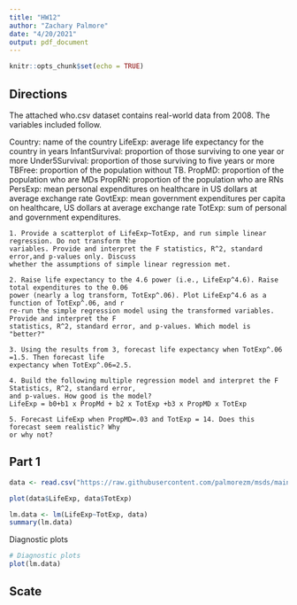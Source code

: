 ```yaml
---
title: "HW12"
author: "Zachary Palmore"
date: "4/20/2021"
output: pdf_document
---
```


```r
knitr::opts_chunk$set(echo = TRUE)
```

## Directions

The attached who.csv dataset contains real-world data from 2008. The variables included follow.

Country: name of the country
LifeExp: average life expectancy for the country in years
InfantSurvival: proportion of those surviving to one year or more
Under5Survival: proportion of those surviving to five years or more
TBFree: proportion of the population without TB.
PropMD: proportion of the population who are MDs
PropRN: proportion of the population who are RNs
PersExp: mean personal expenditures on healthcare in US dollars at average exchange rate
GovtExp: mean government expenditures per capita on healthcare, US dollars at average exchange rate
TotExp: sum of personal and government expenditures.

    1. Provide a scatterplot of LifeExp~TotExp, and run simple linear regression. Do not transform the 
    variables. Provide and interpret the F statistics, R^2, standard error,and p-values only. Discuss 
    whether the assumptions of simple linear regression met.
    
    2. Raise life expectancy to the 4.6 power (i.e., LifeExp^4.6). Raise total expenditures to the 0.06 
    power (nearly a log transform, TotExp^.06). Plot LifeExp^4.6 as a function of TotExp^.06, and r 
    re-run the simple regression model using the transformed variables. Provide and interpret the F 
    statistics, R^2, standard error, and p-values. Which model is "better?"
    
    3. Using the results from 3, forecast life expectancy when TotExp^.06 =1.5. Then forecast life 
    expectancy when TotExp^.06=2.5. 
    
    4. Build the following multiple regression model and interpret the F Statistics, R^2, standard error, 
    and p-values. How good is the model?
    LifeExp = b0+b1 x PropMd + b2 x TotExp +b3 x PropMD x TotExp
    
    5. Forecast LifeExp when PropMD=.03 and TotExp = 14. Does this forecast seem realistic? Why 
    or why not?


## Part 1



```r
data <- read.csv("https://raw.githubusercontent.com/palmorezm/msds/main/605/who.csv")
```


```r
plot(data$LifeExp, data$TotExp)
```


```r
lm.data <- lm(LifeExp~TotExp, data)
summary(lm.data)
```

Diagnostic plots

```r
# Diagnostic plots
plot(lm.data)
```



## Scate




























































